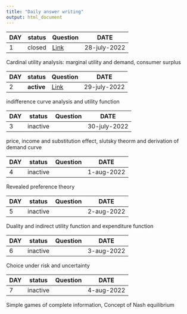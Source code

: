 ```yaml
---
title: "Daily answer writing"
output: html_document
---
```


|DAY|status|Question|DATE|
|---|---|---|---|
|1|closed|[Link](DT1.html)|28-july-2022|

Cardinal utility analysis: marginal utility and demand, consumer surplus

|DAY|status|Question|DATE|
|---|---|---|---|
|2|**active**|[Link](DT2.html)|29-july-2022|

indifference curve analysis and utility function

|DAY|status|Question|DATE|
|---|---|---|---|
|3|inactive||30-july-2022|

price, income and substitution effect, slutsky theorm and derivation of demand curve

|DAY|status|Question|DATE|
|---|---|---|---|
|4|inactive||1-aug-2022|

Revealed preference theory

|DAY|status|Question|DATE|
|---|---|---|---|
|5|inactive||2-aug-2022|

Duality and indirect utility function and expenditure function

|DAY|status|Question|DATE|
|---|---|---|---|
|6|inactive||3-aug-2022|
Choice under risk and uncertainty

|DAY|status|Question|DATE|
|---|---|---|---|
|7|inactive||4-aug-2022|

Simple games of complete information, Concept of Nash equilibrium